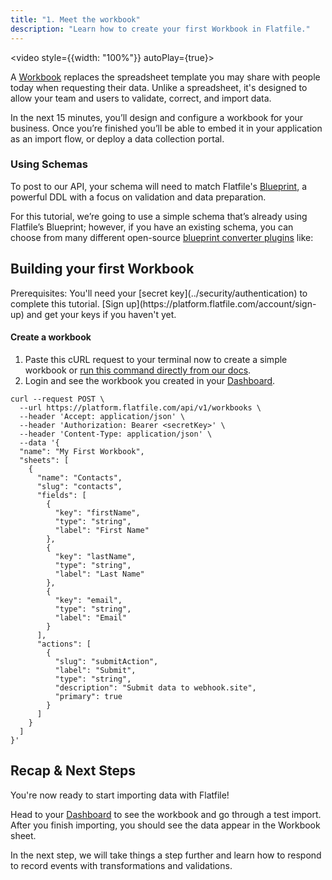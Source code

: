 ```yaml
---
title: "1. Meet the workbook"
description: "Learn how to create your first Workbook in Flatfile."
---
```


<video style={{width: "100%"}} autoPlay={true}>
 <source src="https://videos.ctfassets.net/hjneo4qi4goj/6tpIySgKeIUQjPSGhlpmR8/956b38c58e91580758e2991a47e5e920/MAIN_COMPOSITION_-_3D-FLIP_transitions.mp4" type="video/mp4"/>
</video>

A <Tooltip tip="Learn more about Workbooks">[Workbook](../concepts/workbook)</Tooltip> replaces the spreadsheet template you may share 
with people today when requesting their data. Unlike a spreadsheet, 
it's designed to allow your team and users to validate, correct, and import data.

In the next 15 minutes, you’ll design and configure a workbook 
for your business. Once you’re finished you’ll be able to embed it in your application 
as an import flow, or deploy a data collection portal.

### Using Schemas

To post to our API, your schema will need to match Flatfile's <Tooltip tip="Learn more about Blueprint">[Blueprint](../blueprint/overview)</Tooltip>, a powerful DDL with a focus on validation and data preparation.  

For this tutorial, we’re going to use a simple schema that’s already using Flatfile’s Blueprint; 
however, if you have an existing schema, you can choose from many different open-source [blueprint converter plugins](https://plugins.flatfile.com) like:

<CardGroup cols={4}>
  <Card color="#CB3837" title="@flatfile/plugin-json-schema" icon="npm" href="https://plugins.flatfie.com">
  </Card>
  <Card color="#CB3837" title="@flatfile/plugin-sql-ddl" icon="npm" href="https://plugins.flatfie.com">
  </Card>
  <Card color="#CB3837" title="@flatfile/plugin-openapi" icon="npm" href="https://plugins.flatfie.com">
  </Card>
  <Card color="#CB3837" title="@flatfile/plugin-graphql" icon="npm" href="https://plugins.flatfie.com">
  </Card>
</CardGroup>

## Building your first Workbook


<Info>
Prerequisites: You'll need your [secret key](../security/authentication) to complete this tutorial. [Sign up](https://platform.flatfile.com/account/sign-up) and get your keys if you haven't yet.
</Info>

#### Create a workbook 

1. Paste this cURL request to your terminal now to create a simple workbook or [run this command directly from our docs](https://flatfile.stoplight.io/docs/v10/branches/ashley-mulligan-sample-workbook/tjt005wdogklo-create-a-sample-workbook).
2. Login and see the workbook you created in your [Dashboard](https://platform.flatfile.com).

```shell Shell / cURL
curl --request POST \
  --url https://platform.flatfile.com/api/v1/workbooks \
  --header 'Accept: application/json' \
  --header 'Authorization: Bearer <secretKey>' \
  --header 'Content-Type: application/json' \
  --data '{
  "name": "My First Workbook",
  "sheets": [
    {
      "name": "Contacts",
      "slug": "contacts",
      "fields": [
        {
          "key": "firstName",
          "type": "string",
          "label": "First Name"
        },
        {
          "key": "lastName",
          "type": "string",
          "label": "Last Name"
        },
        {
          "key": "email",
          "type": "string",
          "label": "Email"
        }
      ],
      "actions": [
        {
          "slug": "submitAction",
          "label": "Submit",
          "type": "string",
          "description": "Submit data to webhook.site",
          "primary": true
        }
      ]
    }
  ]
}'
```

## Recap & Next Steps

You're now ready to start importing data with Flatfile! 

Head to your [Dashboard](https://platform.flatfile.com) to see 
the workbook and go through a test import. After you finish importing, 
you should see the data appear in the Workbook sheet. 

In the next step, we will take things a 
step further and learn how to respond to record events with transformations and validations.
